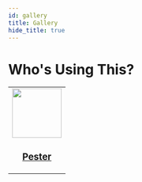 ```yaml
---
id: gallery
title: Gallery
hide_title: true
---
```


# Who's Using This?

<!-- prettier-ignore-start -->
<!-- markdownlint-disable -->

<table>
    <tr>
        <td align="center">
            <a href="https://pester.dev/">
                <img
                    src="https://raw.githubusercontent.com/pester/Pester/main/images/logo.png"
                    width="100px;"
                    alt=""
                />
                <br />
                <h3>Pester</h3>
            </a>
        </td>
    </tr>
</table>
